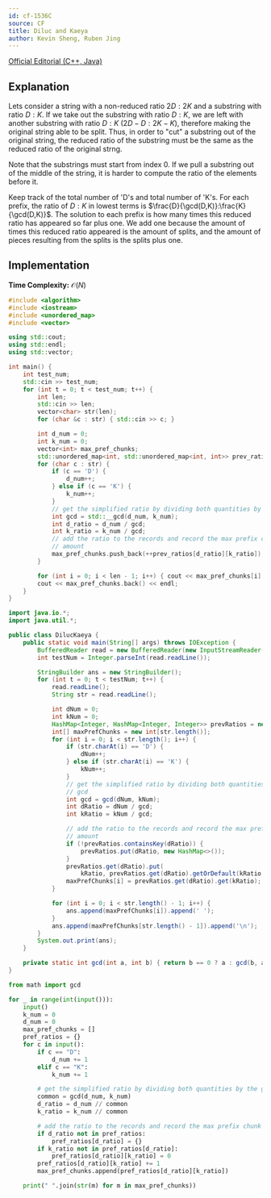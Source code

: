 ```yaml
---
id: cf-1536C
source: CF
title: Diluc and Kaeya
author: Kevin Sheng, Ruben Jing
---
```


[Official Editorial (C++, Java)](https://codeforces.com/blog/entry/91520)

## Explanation
Lets consider a string with a non-reduced ratio $2D:2K$ and a substring with
ratio $D:K$. If we take out the substring with ratio $D:K$, we are left
with another substring with ratio $D:K$ ($2D-D:2K-K$), therefore making
the original string able to be split. Thus, in order to "cut" a substring
out of the original string, the reduced ratio of the substring must be the
same as the reduced ratio of the original strng.

Note that the substrings must start from index $0$. If we pull a substring
out of the middle of the string, it is harder to compute the ratio of the
elements before it.

Keep track of the total number of 'D's and total number of 'K's. For each prefix,
the ratio of $D:K$ in lowest terms is $\frac{D}{\gcd(D,K)}:\frac{K}{\gcd(D,K)}$.
The solution to each prefix is how many times this reduced ratio has appeared so
far plus one.  We add one because the amount of times this reduced ratio appeared
is the amount of splits, and the amount of pieces resulting from the splits is the
splits plus one.

## Implementation

**Time Complexity:** $\mathcal{O}(N)$

<LanguageSection>
<CPPSection>

```cpp
#include <algorithm>
#include <iostream>
#include <unordered_map>
#include <vector>

using std::cout;
using std::endl;
using std::vector;

int main() {
	int test_num;
	std::cin >> test_num;
	for (int t = 0; t < test_num; t++) {
		int len;
		std::cin >> len;
		vector<char> str(len);
		for (char &c : str) { std::cin >> c; }

		int d_num = 0;
		int k_num = 0;
		vector<int> max_pref_chunks;
		std::unordered_map<int, std::unordered_map<int, int>> prev_ratios;
		for (char c : str) {
			if (c == 'D') {
				d_num++;
			} else if (c == 'K') {
				k_num++;
			}
			// get the simplified ratio by dividing both quantities by the gcd
			int gcd = std::__gcd(d_num, k_num);
			int d_ratio = d_num / gcd;
			int k_ratio = k_num / gcd;
			// add the ratio to the records and record the max prefix chunk
			// amount
			max_pref_chunks.push_back(++prev_ratios[d_ratio][k_ratio]);
		}

		for (int i = 0; i < len - 1; i++) { cout << max_pref_chunks[i] << ' '; }
		cout << max_pref_chunks.back() << endl;
	}
}
```

</CPPSection>
<JavaSection>

```java
import java.io.*;
import java.util.*;

public class DilucKaeya {
	public static void main(String[] args) throws IOException {
		BufferedReader read = new BufferedReader(new InputStreamReader(System.in));
		int testNum = Integer.parseInt(read.readLine());

		StringBuilder ans = new StringBuilder();
		for (int t = 0; t < testNum; t++) {
			read.readLine();
			String str = read.readLine();

			int dNum = 0;
			int kNum = 0;
			HashMap<Integer, HashMap<Integer, Integer>> prevRatios = new HashMap<>();
			int[] maxPrefChunks = new int[str.length()];
			for (int i = 0; i < str.length(); i++) {
				if (str.charAt(i) == 'D') {
					dNum++;
				} else if (str.charAt(i) == 'K') {
					kNum++;
				}
				// get the simplified ratio by dividing both quantities by the
				// gcd
				int gcd = gcd(dNum, kNum);
				int dRatio = dNum / gcd;
				int kRatio = kNum / gcd;

				// add the ratio to the records and record the max prefix chunk
				// amount
				if (!prevRatios.containsKey(dRatio)) {
					prevRatios.put(dRatio, new HashMap<>());
				}
				prevRatios.get(dRatio).put(
				    kRatio, prevRatios.get(dRatio).getOrDefault(kRatio, 0) + 1);
				maxPrefChunks[i] = prevRatios.get(dRatio).get(kRatio);
			}

			for (int i = 0; i < str.length() - 1; i++) {
				ans.append(maxPrefChunks[i]).append(' ');
			}
			ans.append(maxPrefChunks[str.length() - 1]).append('\n');
		}
		System.out.print(ans);
	}

	private static int gcd(int a, int b) { return b == 0 ? a : gcd(b, a % b); }
}
```

</JavaSection>
<PySection>

```py
from math import gcd

for _ in range(int(input())):
	input()
	k_num = 0
	d_num = 0
	max_pref_chunks = []
	pref_ratios = {}
	for c in input():
		if c == "D":
			d_num += 1
		elif c == "K":
			k_num += 1

		# get the simplified ratio by dividing both quantities by the gcd
		common = gcd(d_num, k_num)
		d_ratio = d_num // common
		k_ratio = k_num // common

		# add the ratio to the records and record the max prefix chunk amount
		if d_ratio not in pref_ratios:
			pref_ratios[d_ratio] = {}
		if k_ratio not in pref_ratios[d_ratio]:
			pref_ratios[d_ratio][k_ratio] = 0
		pref_ratios[d_ratio][k_ratio] += 1
		max_pref_chunks.append(pref_ratios[d_ratio][k_ratio])

	print(" ".join(str(m) for m in max_pref_chunks))
```

</PySection>
</LanguageSection>
